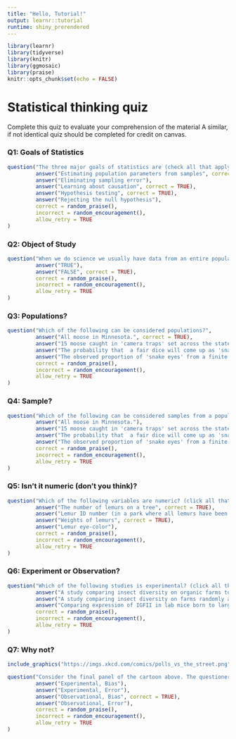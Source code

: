 ```yaml
---
title: "Hello, Tutorial!"
output: learnr::tutorial
runtime: shiny_prerendered
---
```


```r
library(learnr)
library(tidyverse)
library(knitr)
library(ggmosaic)
library(praise)
knitr::opts_chunk$set(echo = FALSE)
```


# Statistical thinking quiz

Complete this quiz to evaluate your comprehension of the material
A similar, if not identical quiz should be completed for credit on canvas.

### Q1: Goals of Statistics

```r
question("The three major goals of statistics are (check all that apply)",
         answer("Estimating population parameters from samples", correct = TRUE),
         answer("Eliminating sampling error"),
         answer("Learning about causation", correct = TRUE),
         answer("Hypothesis testing", correct = TRUE),
         answer("Rejecting the null hypothesis"),
         correct = random_praise(),
         incorrect = random_encouragement(),
         allow_retry = TRUE
)
```


### Q2: Object of Study


```r
question("When we do science we usually have data from an entire population",
         answer("TRUE"),
         answer("FALSE", correct = TRUE),
         correct = random_praise(),
         incorrect = random_encouragement(),
         allow_retry = TRUE
)
```



### Q3: Populations?


```r
question("Which of the following can be considered populations?",
         answer("All moose in Minnesota.", correct = TRUE),
         answer("15 moose caught in 'camera traps' set across the state of Minnesota."),
         answer("The probability that  a fair dice will come up as 'snake eyes.'", correct = TRUE),
         answer("The observed proportion of 'snake eyes' from a finite number of rolls of fair dice."),
         correct = random_praise(),
         incorrect = random_encouragement(),
         allow_retry = TRUE
)
```

### Q4: Sample?


```r
question("Which of the following can be considered samples from a population?",
         answer("All moose in Minnesota."),
         answer("15 moose caught in 'camera traps' set across the state of Minnesota.", correct = TRUE),
         answer("The probability that  a fair dice will come up as 'snake eyes.'"),
         answer("The observed proportion of 'snake eyes' from a finite number of rolls of fair dice.", correct = TRUE),
         correct = random_praise(),
         incorrect = random_encouragement(),
         allow_retry = TRUE
)
```


### Q5: Isn’t it numeric (don’t you think)?


```r
question("Which of the following variables are numeric? (click all that apply)",
         answer("The number of lemurs on a tree", correct = TRUE),
         answer("Lemur ID number (in a park where all lemurs have been tagged with randomly assigned numbers)"),
         answer("Weights of lemurs", correct = TRUE),
         answer("Lemur eye-color"),
         correct = random_praise(),
         incorrect = random_encouragement(),
         allow_retry = TRUE
)
```




### Q6: Experiment or Observation?



```r
question("Which of the following studies is experimental? (click all that apply)",
         answer("A study comparing insect diversity on organic farms to neighboring conventional farms"),
         answer("A study comparing insect diversity on farms randomly assigned to use conventional or organic practices", correct = TRUE),
         answer("Comparing expression of IGFII in lab mice born to large vs small litters"),
         correct = random_praise(),
         incorrect = random_encouragement(),
         allow_retry = TRUE
)
```

### Q7:  Why not?

```r
include_graphics("https://imgs.xkcd.com/comics/polls_vs_the_street.png")
```



```r
question("Consider the final panel of the cartoon above. The questioner is referring to an ____ study, and the answer exemplifies sampling ____.",
         answer("Experimental, Bias"),
         answer("Experimental, Error"),
         answer("Observational, Bias", correct = TRUE),
         answer("Observational, Error"),
         correct = random_praise(),
         incorrect = random_encouragement(),
         allow_retry = TRUE
)
```


